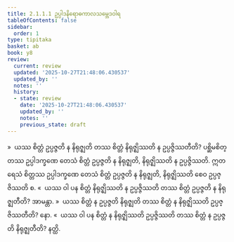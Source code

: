 ```yaml
---
title: 2.1.1.1 ဥပ္ပါဒနိရောဓကာလသမ္ဘေဒဝါရ
tableOfContents: false
sidebar:
  order: 1
type: tipitaka
basket: ab
book: y8
review:
  current: review
  updated: '2025-10-27T21:48:06.430537'
  updated_by: ''
  notes: ''
  history:
  - state: review
    date: '2025-10-27T21:48:06.430537'
    updated_by: ''
    notes: ''
    previous_state: draft
---
```



<ReviewStatus review={frontmatter.review} showDetails={true} />

<HypothesisAnnotation frontmatter={frontmatter} />

<DynamicBreadcrumb />

<Division number="63" book="y8" e="ch" v="34" p="301">

<Paragraph number="260" book="y8">
»  ယဿ စိတ္တံ ဥပ္ပဇ္ဇတိ န နိရုဇ္ဈတိ တဿ စိတ္တံ နိရုဇ္ဈိဿတိ န ဥပ္ပဇ္ဇိဿတီတိ?
</Paragraph>

<Paragraph number="261" book="y8">
ပစ္ဆိမစိတ္တဿ ဥပ္ပါဒက္ခဏေ တေသံ စိတ္တံ ဥပ္ပဇ္ဇတိ န နိရုဇ္ဈတိ, နိရုဇ္ဈိဿတိ န ဥပ္ပဇ္ဇိဿတိ. ဣတရေသံ စိတ္တဿ ဥပ္ပါဒက္ခဏေ တေသံ စိတ္တံ ဥပ္ပဇ္ဇတိ န နိရုဇ္ဈတိ, နိရုဇ္ဈိဿတိ စေဝ ဥပ္ပဇ္ဇိဿတိ စ.
</Paragraph>

<Paragraph number="262" book="y8">
«  ယဿ ဝါ ပန စိတ္တံ နိရုဇ္ဈိဿတိ န ဥပ္ပဇ္ဇိဿတိ တဿ စိတ္တံ ဥပ္ပဇ္ဇတိ န နိရုဇ္ဈတီတိ? အာမန္တာ.
</Paragraph>

<Paragraph number="263" book="y8">
»  ယဿ စိတ္တံ န ဥပ္ပဇ္ဇတိ နိရုဇ္ဈတိ တဿ စိတ္တံ န နိရုဇ္ဈိဿတိ ဥပ္ပဇ္ဇိဿတီတိ? နော.
</Paragraph>

<Paragraph number="264" book="y8">
«  ယဿ ဝါ ပန စိတ္တံ န နိရုဇ္ဈိဿတိ ဥပ္ပဇ္ဇိဿတိ တဿ စိတ္တံ န ဥပ္ပဇ္ဇတိ နိရုဇ္ဈတီတိ? နတ္ထိ.
</Paragraph>
</Division>